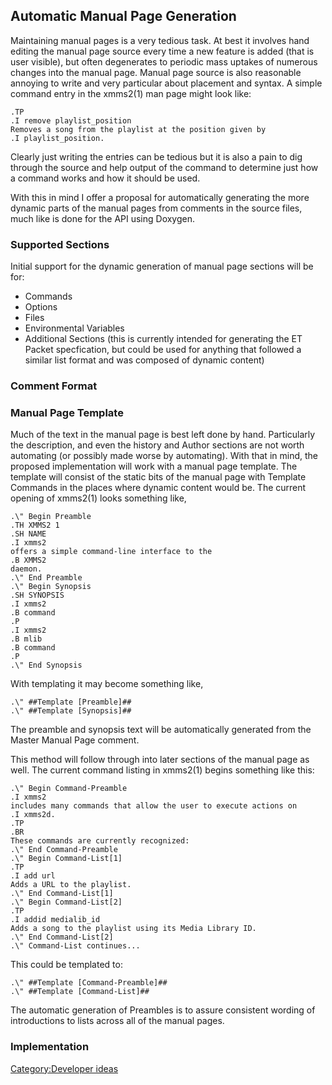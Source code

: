 == Automatic Manual Page Generation ==

Maintaining manual pages is a very tedious task. At best it involves hand editing the manual page source every time a new feature is added (that is user visible), but often degenerates to periodic mass uptakes of numerous changes into the manual page. Manual page source is also reasonable annoying to write and very particular about placement and syntax. A simple command entry in the xmms2(1) man page might look like:
 .TP
 .I remove playlist_position
 Removes a song from the playlist at the position given by 
 .I playlist_position.
Clearly just writing the entries can be tedious but it is also a pain to dig through the source and help output of the command to determine just how a command works and how it should be used.

With this in mind I offer a proposal for automatically generating the more dynamic parts of the manual pages from comments in the source files, much like is done for the API using Doxygen.

=== Supported Sections ===

Initial support for the dynamic generation of manual page sections will be for:

* Commands
* Options
* Files
* Environmental Variables
* Additional Sections (this is currently intended for generating the ET Packet specfication, but could be used for anything that followed a similar list format and was composed of dynamic content)

=== Comment Format ===

=== Manual Page Template ===
Much of the text in the manual page is best left done by hand. Particularly the description, and even the history and Author sections are not worth automating (or possibly made worse by automating). With that in mind, the proposed implementation will work with a manual page template. The template will consist of the static bits of the manual page with Template Commands in the places where dynamic content would be. The current opening of xmms2(1) looks something like, 
 .\" Begin Preamble
 .TH XMMS2 1 
 .SH NAME
 .I xmms2
 offers a simple command-line interface to the 
 .B XMMS2
 daemon.
 .\" End Preamble
 .\" Begin Synopsis
 .SH SYNOPSIS
 .I xmms2
 .B command
 .P
 .I xmms2
 .B mlib
 .B command
 .P
 .\" End Synopsis
With templating it may become something like,
 .\" ##Template [Preamble]##
 .\" ##Template [Synopsis]##
The preamble and synopsis text will be automatically generated from the Master Manual Page comment. 

This method will follow through into later sections of the manual page as well. The current command listing in xmms2(1) begins something like this:
 .\" Begin Command-Preamble
 .I xmms2
 includes many commands that allow the user to execute actions on
 .I xmms2d.
 .TP
 .BR
 These commands are currently recognized:
 .\" End Command-Preamble
 .\" Begin Command-List[1] 
 .TP
 .I add url
 Adds a URL to the playlist.
 .\" End Command-List[1]
 .\" Begin Command-List[2]
 .TP
 .I addid medialib_id
 Adds a song to the playlist using its Media Library ID.
 .\" End Command-List[2]
 .\" Command-List continues...
This could be templated to:
 .\" ##Template [Command-Preamble]##
 .\" ##Template [Command-List]##
The automatic generation of Preambles is to assure consistent wording of introductions to lists across all of the manual pages.

=== Implementation ===

[[Category:Developer ideas]]